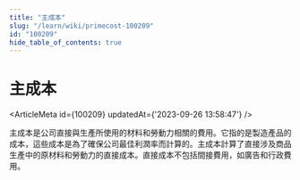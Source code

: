 ```yaml
---
title: "主成本"
slug: "/learn/wiki/primecost-100209"
id: "100209"
hide_table_of_contents: true
---
```



# 主成本

<ArticleMeta id={100209} updatedAt={'2023-09-26 13:58:47'} />
<div className='border-solid border-b border-t-0 my-4 border-[var(--ifm-color-gray-300)]' />

主成本是公司直接與生產所使用的材料和勞動力相關的費用。它指的是製造產品的成本，這些成本是為了確保公司最佳利潤率而計算的。主成本計算了直接涉及商品生產中的原材料和勞動力的直接成本。直接成本不包括間接費用，如廣告和行政費用。
